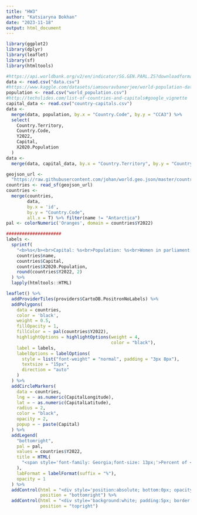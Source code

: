 ```yaml
---
title: "HW3"
author: "Katsiaryna Bokhan"
date: "2023-11-18"
output: html_document
---
```


```r
library(ggplot2)
library(dplyr)
library(leaflet)
library(sf)
library(htmltools)

#https://api.worldbank.org/v2/en/indicator/SG.GEN.PARL.ZS?downloadformat=csv
data <- read.csv("data.csv")
#https://www.kaggle.com/datasets/iamsouravbanerjee/world-population-dataset
population <- read.csv("world_population.csv")
#http://techslides.com/list-of-countries-and-capitals#google_vignette
capital_data <- read.csv("country-capitals.csv")
data <-
  merge(data, population, by.x = "Country.Code", by.y = "CCA3") %>%
  select(
    Country.Territory,
    Country.Code,
    Y2022,
    Capital,
    X2020.Population
  )
data <-
  merge(data, capital_data, by.x = "Country.Territory", by.y = "CountryName")

geojson_url <-
  "https://raw.githubusercontent.com/johan/world.geo.json/master/countries.geo.json"
countries <- read_sf(geojson_url)
countries <-
  merge(countries,
        data,
        by.x = 'id',
        by.y = "Country.Code",
        all.x = T) %>% filter(name != "Antarctica")
pal <- colorNumeric('Oranges', domain = countries$Y2022)

#####################
labels <-
  sprintf(
    "<b>%s</b><br>Capital: %s<br>Population: %s<br>Women in parliament: %s%%",
    countries$name,
    countries$Capital,
    countries$X2020.Population,
    round(countries$Y2022, 2)
  ) %>%
  lapply(htmltools::HTML)

leaflet() %>%
  addProviderTiles(providers$CartoDB.PositronNoLabels) %>%
  addPolygons(
    data = countries,
    color = 'black',
    weight = 0.5,
    fillOpacity = 1,
    fillColor = ~ pal(countries$Y2022),
    highlightOptions = highlightOptions(weight = 4,
                                        color = "black"),
    label = labels,
    labelOptions = labelOptions(
      style = list("font-weight" = "normal", padding = "3px 8px"),
      textsize = "15px",
      direction = "auto"
    )
  ) %>%
  addCircleMarkers(
    data = countries,
    lng = ~ as.numeric(CapitalLongitude),
    lat = ~ as.numeric(CapitalLatitude),
    radius = 2,
    color = "black",
    opacity = 2,
    popup = ~ paste(Capital)
  ) %>%
  addLegend(
    "bottomright",
    pal = pal,
    values = countries$Y2022,
    title = HTML(
      "<span style='font-family: Georgia;font-size: 13px;'>Percent of <br>Women in <br> Parliament</span>"
    ),
    labFormat = labelFormat(suffix = "%"),
    opacity = 1
  ) %>%
  addControl(html = "<div style='position:absolute; bottom:0px; opacity:0.8 ;right:0px; background:white; padding:5px; border:0px solid black; width:70px; border-radius: 5px; font-family: Georgia; box-shadow: 2px 2px 4px rgba(0, 0, 0, 0.3);'>Black points represent capitals</div>",
             position = "bottomright") %>%
  addControl(html = "<div style='background:white; padding:5px; border:0px solid black; width:300px; text-align:center; border-radius: 5px; font-family: Georgia; box-shadow: 2px 2px 4px rgba(0, 0, 0, 0.3); font-size: 15px;'>Map representing Percent of Women in Parliament by Country (and some other general info about countries)</div>",
             position = "topright")

```
